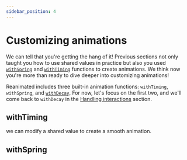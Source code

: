 ```yaml
---
sidebar_position: 4
---
```



# Customizing animations

We can tell that you're getting the hang of it! Previous sections not only taught you how to use shared values in practice but also you used [`withSpring`](/docs/animations/with-spring) and [`withTiming`](/docs/animations/with-timing) functions to create animations. We think now you're more than ready to dive deeper into customizing animations!

Reanimated includes three built-in animation functions: `withTiming`, `withSpring`, and [`withDecay`](/docs/animations/with-decay). For now, let's focus on the first two, and we'll come back to `withDecay` in the [Handling interactions](/docs/fundamentals/handling-interactions) section.

## withTiming

we can modify a shared value to create a smooth animation.

## withSpring
